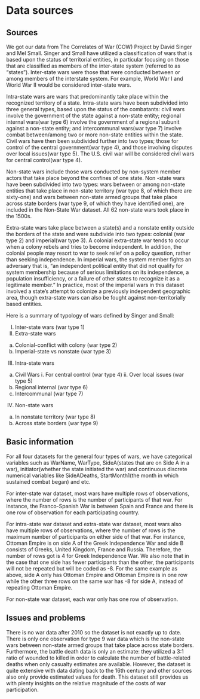 # Data sources

## Sources

We got our data from The Correlates of War (COW) Project by David Singer and Mel Small.
Singer and Small have utilized a classification of wars that is based upon the status of territorial entities, in particular focusing on those that are classified as members of the inter-state system (referred to as “states”). Inter-state wars were those that were conducted between or among members of the interstate system. For example, World War I and World War II would be considered inter-state wars. 


Intra-state wars are wars that predominantly take place within the recognized territory of a state. Intra-state wars have been subdivided into three general types, based upon the status of the combatants: civil wars involve the government of the state against a non-state entity; regional internal wars(war type 6)  involve the government of a regional subunit against a non-state entity; and intercommunal wars(war type 7) involve combat between/among two or more non-state entities within the state. Civil wars have then been subdivided further into two types; those for control of the central government(war type 4), and those involving disputes over local issues(war type 5). The U.S. civil war will be considered civil wars for central control(war type 4). 


Non-state wars include those wars conducted by non-system member actors that take place beyond the confines of one state. Non -state wars have been subdivided into two types: wars between or among non-state entities that take place in non-state territory (war type 8, of which there are sixty-one) and wars between non-state armed groups that take place across state borders (war type 9, of which they have identified one), are included in the Non-State War dataset. All 62 non-state wars took place in the 1500s. 

Extra-state wars take place between a state(s) and a nonstate entity outside the borders of the state and were subdivide into two types: colonial (war type 2) and imperial(war type 3). A colonial extra-state war tends to occur when a colony rebels and tries to become
independent. In addition, the colonial people may resort to war to seek relief on a policy question, rather than seeking independence. In imperial wars, the system member fights an adversary that is, “an independent political entity that did not qualify for system membership because of serious limitations on its independence, a population insufficiency, or a failure of other states to recognize it as a legitimate member.”  In practice, most of the imperial wars in this dataset involved a state’s attempt to colonize a previously independent geographic area, though extra-state wars can also be fought against non-territorially based
entities.

Here is a summary of typology of wars defined by Singer and Small:

I.	Inter-state wars (war type 1)
II.	Extra-state wars
  a.	Colonial-conflict with colony (war type 2)
  b.	Imperial-state vs nonstate (war type 3)
III.	Intra-state wars
  a.	Civil Wars
    i.	For central control (war type 4)
    ii.	Over local issues (war type 5)
  b.	Regional internal (war type 6)
  c.	Intercommunal (war type 7)
IV.	Non-state wars
  a.	In nonstate territory (war type 8)
  b.	Across state borders (war type 9)


## Basic information

For all four datasets for the general four types of wars, we have categorical variables such as WarName, WarType, SideA(states that are on Side A in a war), initiator(whether the state initiated the war) and continuous discrete numerical variables like SideADeaths, StartMonth1(the month in which sustained combat began) and etc. 

For inter-state war dataset, most wars have multiple rows of observations, where the number of rows is the number of participants of that war. For instance, the Franco-Spanish War is between Spain and France and there is one row of observation for each participating country. 


For intra-state war dataset and extra-state war dataset, most wars also have multiple rows of observations, where the number of rows is the maximum number of participants on either side of that war. For instance, Ottoman Empire is on side A of the Greek Independence War and side B consists of Greeks, United Kingdom, France and Russia. Therefore, the number of rows got is 4 for Greek Independence War. We also note that in the case that one side has fewer participants than the other, the participants will not be repeated but will be coded as -8. For the same example as above, side A only has Ottoman Empire and Ottoman Empire is in one row while the other three rows on the same war has -8 for side A, instead of repeating Ottoman Empire. 


For non-state war dataset, each war only has one row of observation. 


## Issues and problems

There is no war data after 2010 so the dataset is not exactly up to date. There is only one observation for type 9 war data which is the non-state wars between non-state armed groups that take place across state borders. Furthermore, the battle death data is only an estimate: they utilized a 3:1 ratio of wounded to killed in order to calculate the number of battle-related deaths when only casualty estimates are available. However, the dataset is quite extensive with data dating back to the 16th century and other sources also only provide estimated values for death. This dataset still provides us with plenty insights on the relative magnitude of the costs of war participation.


